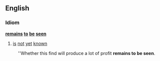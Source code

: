 ==English==

===Idiom===
'''[[remains]] [[to]] [[be]] [[seen]]'''

# {{idiom}} [[is]] [[not]] [[yet]] [[known]]

: ''Whether this find will produce a lot of profit '''remains to be seen'''.